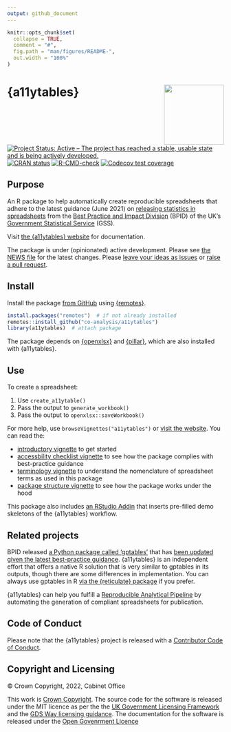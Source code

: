 ```yaml
---
output: github_document
---
```


<!-- README.md is generated from README.Rmd. Please edit that file -->

```r
knitr::opts_chunk$set(
  collapse = TRUE,
  comment = "#",
  fig.path = "man/figures/README-",
  out.width = "100%"
)
```

# {a11ytables} <a href="https://co-analysis.github.io/a11ytables/"><img src="man/figures/logo.png" align="right" height="139"/></a>

<!-- badges: start -->
[![Project Status: Active – The project has reached a stable, usable state and is being actively developed.](https://www.repostatus.org/badges/latest/active.svg)](https://www.repostatus.org/#active)
[![CRAN
status](https://www.r-pkg.org/badges/version/a11ytables)](https://CRAN.R-project.org/package=a11ytables)
[![R-CMD-check](https://github.com/co-analysis/a11ytables/workflows/R-CMD-check/badge.svg)](https://github.com/co-analysis/a11ytables/actions)
[![Codecov test
coverage](https://codecov.io/gh/co-analysis/a11ytables/branch/main/graph/badge.svg)](https://codecov.io/gh/co-analysis/a11ytables?branch=main)
<!-- badges: end -->

## Purpose

An R package to help automatically create reproducible spreadsheets that adhere to the latest guidance (June 2021) on [releasing statistics in spreadsheets](https://gss.civilservice.gov.uk/policy-store/releasing-statistics-in-spreadsheets/) from the [Best Practice and Impact Division](https://github.com/best-practice-and-impact?language=html) (BPID) of the UK's [Government Statistical Service](https://gss.civilservice.gov.uk/) (GSS).

Visit [the {a11ytables} website](https://co-analysis.github.io/a11ytables/) for documentation.

The package is under (opinionated) active development. Please see [the NEWS file](https://co-analysis.github.io/a11ytables/news/index.html) for the latest changes. Please [leave your ideas as issues](https://github.com/co-analysis/a11ytables/issues) or [raise a pull request](https://github.com/co-analysis/a11ytables/pulls).

## Install

Install the package [from GitHub](https://github.com/co-analysis/a11ytables) using [{remotes}](https://remotes.r-lib.org/).

```r
install.packages("remotes")  # if not already installed
remotes::install_github("co-analysis/a11ytables")
library(a11ytables)  # attach package
```

The package depends on [{openxlsx}](https://ycphs.github.io/openxlsx/) and [{pillar}](https://pillar.r-lib.org/), which are also installed with {a11ytables}.

## Use

To create a spreadsheet:

1. Use `create_a11ytable()`
1. Pass the output to `generate_workbook()`
1. Pass the output to `openxlsx::saveWorkbook()`

For more help, use `browseVignettes("a11ytables")` or [visit the website](https://co-analysis.github.io/a11ytables/). You can read the:

* [introductory vignette](https://co-analysis.github.io/a11ytables/articles/a11ytables.html) to get started
* [accessbility checklist vignette](https://co-analysis.github.io/a11ytables/articles/checklist.html) to see how the package complies with best-practice guidance
* [terminology vignette](https://co-analysis.github.io/a11ytables/articles/terminology) to understand the nomenclature of spreadsheet terms as used in this package
* [package structure vignette](https://co-analysis.github.io/a11ytables/articles/structure) to see how the package works under the hood

This package also includes [an RStudio Addin](https://rstudio.github.io/rstudioaddins/) that inserts pre-filled demo skeletons of the {a11ytables} workflow.

## Related projects

BPID released [a Python package called 'gptables'](https://github.com/best-practice-and-impact/gptables) that has [been updated given the latest best-practice guidance](https://dataingovernment.blog.gov.uk/2022/06/24/automatically-produce-best-practice-spreadsheets/). {a11ytables} is an independent effort that offers a native R solution that is very similar to gptables in its outputs, though there are some differences in implementation. You can always use gptables in R [via the {reticulate} package](https://gptables.readthedocs.io/en/latest/usage.html#r-usage) if you prefer.

{a11ytables} can help you fulfill a [Reproducible Analytical Pipeline](https://analysisfunction.civilservice.gov.uk/policy-store/reproducible-analytical-pipelines-strategy/) by automating the generation of compliant spreadsheets for publication.

## Code of Conduct

Please note that the {a11ytables} project is released with a [Contributor Code of Conduct](CODE_OF_CONDUCT.html).

## Copyright and Licensing

© Crown Copyright, 2022, Cabinet Office

This work is [Crown Copyright](https://www.nationalarchives.gov.uk/information-management/re-using-public-sector-information/uk-government-licensing-framework/crown-copyright/). The source code for the software is released under the MIT licence as per the the [UK Government Licensing Framework](https://www.nationalarchives.gov.uk/information-management/re-using-public-sector-information/uk-government-licensing-framework/open-government-licence/open-software-licences/) and the [GDS Way licensing guidance](https://gds-way.cloudapps.digital/manuals/licensing.html). The documentation for the software is released under the [Open Govenrment Licence](https://www.nationalarchives.gov.uk/doc/open-government-licence/version/3/)
